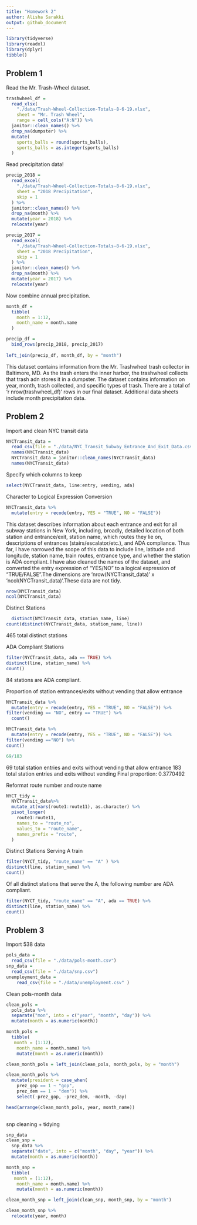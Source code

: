 ```yaml
---
title: "Homework 2"
author: Alisha Sarakki
output: github_document
---
```

```r
library(tidyverse)
library(readxl)
library(dplyr)
tibble()
```

## Problem 1

Read the Mr. Trash-Wheel dataset.

```r
trashwheel_df = 
  read_xlsx(
    "./data/Trash-Wheel-Collection-Totals-8-6-19.xlsx",
    sheet = "Mr. Trash Wheel",
    range = cell_cols("A:N")) %>% 
  janitor::clean_names() %>% 
  drop_na(dumpster) %>% 
  mutate(
    sports_balls = round(sports_balls),
    sports_balls = as.integer(sports_balls)
  ) 

```


Read precipitation data!

```r
precip_2018 =
  read_excel(
    "./data/Trash-Wheel-Collection-Totals-8-6-19.xlsx",
    sheet = "2018 Precipitation",
    skip = 1
  ) %>% 
  janitor::clean_names() %>% 
  drop_na(month) %>% 
  mutate(year = 2018) %>% 
  relocate(year)
```
```r
precip_2017 =
  read_excel(
    "./data/Trash-Wheel-Collection-Totals-8-6-19.xlsx",
    sheet = "2018 Precipitation",
    skip = 1
  ) %>% 
  janitor::clean_names() %>% 
  drop_na(month) %>% 
  mutate(year = 2017) %>% 
  relocate(year)

```

Now combine annual precipitation.

```r

month_df = 
  tibble(
    month = 1:12,
    month_name = month.name
  )

precip_df =
  bind_rows(precip_2018, precip_2017)
  
left_join(precip_df, month_df, by = "month")

```


This dataset contains information from the Mr. Trashwheel trash collector in Baltimore, MD. As the trash enters the inner harbor, the trashwheel collects that trash adn stores it in a dumpster. The dataset contains information on year, month, trash collected, and specific types of trash. There are a total of 'r nrow(trashwheel_df)' rows in our final dataset. Additional data sheets include month precipitation data.


## Problem 2

Import and clean NYC transit data

```r
NYCTransit_data = 
  read_csv(file = "./data/NYC_Transit_Subway_Entrance_And_Exit_Data.csv")
  names(NYCTransit_data)
  NYCTransit_data = janitor::clean_names(NYCTransit_data)
  names(NYCTransit_data)

```

Specify which columns to keep

```r
select(NYCTransit_data, line:entry, vending, ada)
```

Character to Logical Expression Conversion
```r
NYCTransit_data %>% 
  mutate(entry = recode(entry, YES = "TRUE", NO = "FALSE"))
```

This dataset describes information about each entrance and exit for all subway stations in New York, including, broadly, detailed location of both station and entrance/exit, station name, which routes they lie on, descriptions of entrances (stairs/escalator/etc.), and ADA compliance. Thus far, I have narrowed the scope of this data to include line, latitude and longitude, station name, train routes, entrance type, and whether the station is ADA compliant. I have also cleaned the names of the dataset, and converted the entry expression of "YES/NO" to a logical expression of "TRUE/FALSE".The dimensions are 'nrow(NYCTransit_data)' x 'ncol(NYCTransit_data)'.These data are not tidy.

```r
nrow(NYCTransit_data)
ncol(NYCTransit_data)
```

Distinct Stations

```r
  distinct(NYCTransit_data, station_name, line)
count(distinct(NYCTransit_data, station_name, line))
```
465 total distinct stations

ADA Compliant Stations
```r
filter(NYCTransit_data, ada == TRUE) %>% 
distinct(line, station_name) %>%
count()
```
84 stations are ADA compliant. 

Proportion of station entrances/exits without vending that allow entrance
```r
NYCTransit_data %>% 
  mutate(entry = recode(entry, YES = "TRUE", NO = "FALSE")) %>% 
filter(vending == "NO", entry == "TRUE") %>% 
  count()

NYCTransit_data %>% 
  mutate(entry = recode(entry, YES = "TRUE", NO = "FALSE")) %>% 
filter(vending =="NO") %>% 
count()

69/183
```
69 total station entries and exits without vending that allow entrance
183 total station entries and exits without vending
Final proportion: 0.3770492

Reformat route number and route name
```r
NYCT_tidy =
  NYCTransit_data%>%
  mutate_at(vars(route1:route11), as.character) %>%
  pivot_longer(
    route1:route11,
    names_to = "route_no",
    values_to = "route_name",
    names_prefix = "route",
  )
```

Distinct Stations Serving A train
```r
filter(NYCT_tidy, "route_name" == "A" ) %>% 
distinct(line, station_name) %>%
count()
```

Of all distinct stations that serve the A, the following number are ADA compliant.
```r
filter(NYCT_tidy, "route_name" == "A", ada == TRUE) %>% 
distinct(line, station_name) %>%
count()
```

## Problem 3

Import 538 data
```r
pols_data = 
  read_csv(file = "./data/pols-month.csv")
snp_data = 
  read_csv(file = "./data/snp.csv")
unemployment_data = 
    read_csv(file = "./data/unemployment.csv" )
```

Clean pols-month data
```r
clean_pols = 
  pols_data %>% 
  separate("mon", into = c("year", "month", "day")) %>% 
  mutate(month = as.numeric(month))

month_pols = 
  tibble( 
   month = (1:12),
    month_name = month.name) %>% 
    mutate(month = as.numeric(month))

clean_month_pols = left_join(clean_pols, month_pols, by = "month")

clean_month_pols %>% 
  mutate(president = case_when(
    prez_gop == 1 ~ "gop",
    prez_dem == 1 ~ "dem")) %>% 
    select(-prez_gop, -prez_dem, -month, -day)

head(arrange(clean_month_pols, year, month_name))
  
```

snp cleaning + tidying

```r
snp_data
clean_snp = 
  snp_data %>% 
  separate("date", into = c("month", "day", "year")) %>% 
  mutate(month = as.numeric(month))

month_snp = 
  tibble( 
   month = (1:12),
    month_name = month.name) %>% 
    mutate(month = as.numeric(month))

clean_month_snp = left_join(clean_snp, month_snp, by = "month")

clean_month_snp %>% 
  relocate(year, month)
```

